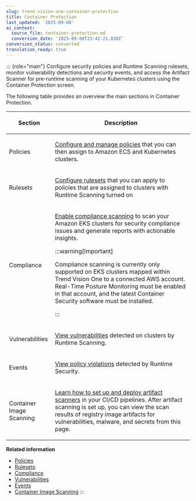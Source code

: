 ```yaml
---
slug: trend-vision-one-container-protection
title: Container Protection
last_updated: '2025-09-08'
ai_context:
  source_file: container-protection.md
  conversion_date: '2025-09-08T23:42:21.830Z'
conversion_status: converted
translation_ready: true
---
```


::: {role="main"}
Configure security policies and Runtime Scanning rulesets, monitor vulnerability detections and security events, and access the Artifact Scanner for pre-runtime scanning of your Kubernetes clusters using the Container Protection screen.

The following table provides an overview the main sections in Container Protection.

<table>
<colgroup>
<col style="width: 25%" />
<col style="width: 75%" />
</colgroup>
<thead>
<tr>
<th><p>Section</p></th>
<th><p>Description</p></th>
</tr>
</thead>
<tbody>
<tr>
<td><p>Policies</p></td>
<td><p><a href="trend-vision-one-policies">Configure and manage policies</a> that you can then assign to Amazon ECS and Kubernetes clusters.</p></td>
</tr>
<tr>
<td><p>Rulesets</p></td>
<td><p><a href="trend-vision-one-rulesets">Configure rulesets</a> that you can apply to policies that are assigned to clusters with Runtime Scanning turned on</p></td>
</tr>
<tr>
<td><p>Compliance</p></td>
<td><p><a href="trend-vision-one-compliance-scanning">Enable compliance scanning</a> to scan your Amazon EKS clusters for security compliance issues and generate reports with actionable insights.</p>


:::warning[Important]

<p>Compliance scanning is currently only supported on EKS clusters mapped within Trend Vision One to a connected AWS account. Real-Time Posture Monitoring must be enabled in that account, and the latest Container Security software must be installed.</p>


:::

</td>
</tr>
<tr>
<td><p>Vulnerabilities</p></td>
<td><p><a href="trend-vision-one-vulnerabilities-container-prot">View vulnerabilities</a> detected on clusters by Runtime Scanning.</p></td>
</tr>
<tr>
<td><p>Events</p></td>
<td><p><a href="trend-vision-one-events">View policy violations</a> detected by Runtime Security.</p></td>
</tr>
<tr>
<td><p>Container Image Scanning</p></td>
<td><p><a href="trend-vision-one-artifact-scanner-tmas">Learn how to set up and deploy artifact scanners</a> in your CI/CD pipelines. After artifact scanning is set up, you can view the scan results of registry image artifacts for vulnerabilities, malware, and secrets from this page.</p></td>
</tr>
</tbody>
</table>

**Related information**

- [Policies](policies.md "Define Container Protection policies to ensure protection and vulnerability detection for your containers during deployment and run time.")
- [Rulesets](rulesets.md "Define Container Protection rulesets to ensure protection for your containers during Runtime Security scanning.")
- [Compliance](compliance-scanning.md "Scan your Amazon EKS, Kubernetes, Red Hat OpenShift, Google GKE, and Microsoft AKS clusters for security compliance issues and generate reports with actionable insights.")
- [Vulnerabilities](vulnerabilities-container-prot.md "Find out which clusters host containers with vulnerabilities detected by Runtime Scanning.")
- [Events](events.md "View policy violations detected on containers by Runtime Security.")
- [Container Image Scanning](container-image-scanning.mdx)
:::
